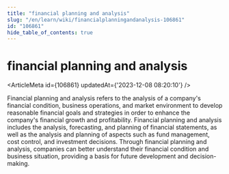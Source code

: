```yaml
---
title: "financial planning and analysis"
slug: "/en/learn/wiki/financialplanningandanalysis-106861"
id: "106861"
hide_table_of_contents: true
---
```



# financial planning and analysis

<ArticleMeta id={106861} updatedAt={'2023-12-08 08:20:10'} />
<div className='border-solid border-b border-t-0 my-4 border-[var(--ifm-color-gray-300)]' />

Financial planning and analysis refers to the analysis of a company's financial condition, business operations, and market environment to develop reasonable financial goals and strategies in order to enhance the company's financial growth and profitability. Financial planning and analysis includes the analysis, forecasting, and planning of financial statements, as well as the analysis and planning of aspects such as fund management, cost control, and investment decisions. Through financial planning and analysis, companies can better understand their financial condition and business situation, providing a basis for future development and decision-making.
